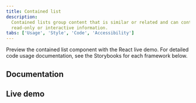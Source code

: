 ```yaml
---
title: Contained list
description:
  Contained lists group content that is similar or related and can contain
  read-only or interactive information.
tabs: ['Usage', 'Style', 'Code', 'Accessibility']
---
```



<PageDescription>

Preview the contained list component with the React live demo. For detailed code
usage documentation, see the Storybooks for each framework below.

</PageDescription>

## Documentation

<Row className="resource-card-group">
<Column colLg={4} colMd={4} noGutterSm>
  <ResourceCard
    subTitle="React"
    href="https://react.carbondesignsystem.com/?path=/story/components-containedlist--default"
    >

<MdxIcon name="react" />

  </ResourceCard>
</Column>
</Row>

## Live demo

<ContainedListComponentDemo />
